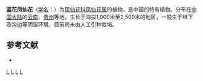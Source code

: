 {{Speciesbox 
| taxon = Impatiens cyanantha
| authority = Hook. f.
}}
'''蓝花凤仙花'''（[[学名|学名]]：{{lang|la|''Impatiens cyanantha''}}）为[[凤仙花科|凤仙花科]][[凤仙花属|凤仙花属]]的植物，是中国的特有植物。分布在[[中国大陆|中国大陆]]的[[云南|云南]]、[[贵州|贵州]]等地，生长于海拔1,000米至2,500米的地区，一般生于林下及沟边等阴湿环境，目前尚未由人工引种栽培。

== 参考文献 ==
<div class="references-small">
* {{cite web| url =http://www.bioinfo.cn/db05/KmzwSpecies.php?action=view&id=1027| title =蓝花凤仙花| work =《中国高等植物数据库全库》| publisher =中国科学院微生物研究所| author =昆明植物研究所| accessdate =2009-02-22| deadurl =yes| archiveurl =https://web.archive.org/web/20160305001921/http://www.bioinfo.cn/db05/KmzwSpecies.php?action=view&id=1027| archivedate =2016-03-05}}
</div>
{{Taxonbar}}

[[Category:凤仙花属|L]]
[[Category:中國特有植物|L]]
[[Category:云南植物|L]]
[[Category:贵州植物|L]]